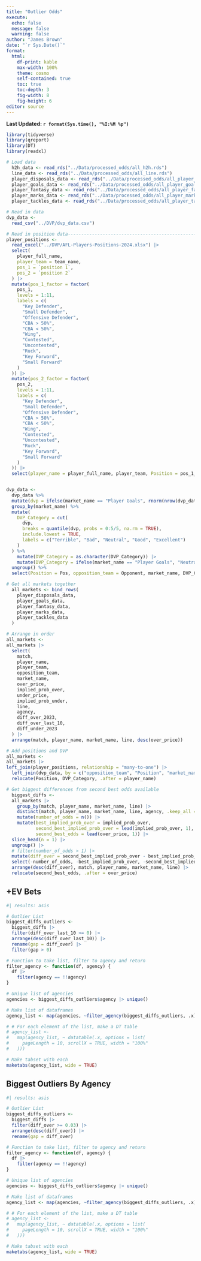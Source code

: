 ```yaml
---
title: "Outlier Odds"
execute:
  echo: false
  message: false
  warning: false
author: "James Brown"
date: "`r Sys.Date()`"
format:
  html:
    df-print: kable
    max-width: 100%
    theme: cosmo
    self-contained: true
    toc: true
    toc-depth: 3
    fig-width: 8
    fig-height: 6
editor: source
---
```


**Last Updated: `r format(Sys.time(), "%I:%M %p")`**

```r
library(tidyverse)
library(qreport)
library(DT)
library(readxl)

# Load data
  h2h_data <- read_rds("../Data/processed_odds/all_h2h.rds")
  line_data <- read_rds("../Data/processed_odds/all_line.rds")
  player_disposals_data <- read_rds("../Data/processed_odds/all_player_disposals.rds")
  player_goals_data <- read_rds("../Data/processed_odds/all_player_goals.rds")
  player_fantasy_data <- read_rds("../Data/processed_odds/all_player_fantasy_points.rds")
  player_marks_data <- read_rds("../Data/processed_odds/all_player_marks.rds")
  player_tackles_data <- read_rds("../Data/processed_odds/all_player_tackles.rds")
```

```r

# Read in data
dvp_data <-
  read_csv("../DVP/dvp_data.csv")

# Read in position data---------------------------------------------------------
player_positions <-
  read_excel("../DVP/AFL-Players-Positions-2024.xlsx") |>
  select(
    player_full_name,
    player_team = team_name,
    pos_1 = `position 1`,
    pos_2 = `position 2`
  ) |>
  mutate(pos_1_factor = factor(
    pos_1,
    levels = 1:11,
    labels = c(
      "Key Defender",
      "Small Defender",
      "Offensive Defender",
      "CBA > 50%",
      "CBA < 50%",
      "Wing",
      "Contested",
      "Uncontested",
      "Ruck",
      "Key Forward",
      "Small Forward"
    )
  )) |> 
  mutate(pos_2_factor = factor(
    pos_2,
    levels = 1:11,
    labels = c(
      "Key Defender",
      "Small Defender",
      "Offensive Defender",
      "CBA > 50%",
      "CBA < 50%",
      "Wing",
      "Contested",
      "Uncontested",
      "Ruck",
      "Key Forward",
      "Small Forward"
    )
  )) |> 
  select(player_name = player_full_name, player_team, Position = pos_1_factor)


dvp_data <-
  dvp_data %>%
  mutate(dvp = ifelse(market_name == "Player Goals", rnorm(nrow(dvp_data)), dvp)) |> 
  group_by(market_name) %>%
  mutate(
    DVP_Category = cut(
      dvp,
      breaks = quantile(dvp, probs = 0:5/5, na.rm = TRUE),
      include.lowest = TRUE,
      labels = c("Terrible", "Bad", "Neutral", "Good", "Excellent")
    )
  ) %>%
    mutate(DVP_Category = as.character(DVP_Category)) |> 
    mutate(DVP_Category = ifelse(market_name == "Player Goals", "Neutral", DVP_Category)) |> 
  ungroup() %>%
  select(Position = Pos, opposition_team = Opponent, market_name, DVP_Category)
```

```r
# Get all markets together
  all_markets <- bind_rows(
    player_disposals_data,
    player_goals_data,
    player_fantasy_data,
    player_marks_data,
    player_tackles_data
  )

# Arrange in order
all_markets <-
all_markets |>
  select(
    match,
    player_name,
    player_team,
    opposition_team,
    market_name,
    over_price,
    implied_prob_over,
    under_price,
    implied_prob_under,
    line,
    agency,
    diff_over_2023,
    diff_over_last_10,
    diff_under_2023
  ) |>
  arrange(match, player_name, market_name, line, desc(over_price))

# Add positions and DVP
all_markets <-
all_markets |>
left_join(player_positions, relationship = "many-to-one") |>
  left_join(dvp_data, by = c("opposition_team", "Position", "market_name"), relationship = "many-to-one") |> 
  relocate(Position, DVP_Category, .after = player_name)
```

```r
# Get biggest differences from second best odds available
  biggest_diffs <-
  all_markets |>
    group_by(match, player_name, market_name, line) |> 
    distinct(match, player_name, market_name, line, agency, .keep_all = TRUE) |> 
    mutate(number_of_odds = n()) |>
    mutate(best_implied_prob_over = implied_prob_over,
           second_best_implied_prob_over = lead(implied_prob_over, 1),
           second_best_odds = lead(over_price, 1)) |>
  slice_head(n = 1) |> 
  ungroup() |> 
  # filter(number_of_odds > 1) |>
  mutate(diff_over = second_best_implied_prob_over - best_implied_prob_over) |>
  select(-number_of_odds, -best_implied_prob_over, -second_best_implied_prob_over) |>
  arrange(desc(diff_over), match, player_name, market_name, line) |> 
  relocate(second_best_odds, .after = over_price)
```

::: panel-tabset
## +EV Bets

```r
#| results: asis

# Outlier List
biggest_diffs_outliers <-
  biggest_diffs |>
  filter(diff_over_last_10 >= 0) |>
  arrange(desc(diff_over_last_10)) |> 
  rename(gap = diff_over) |> 
  filter(gap > 0)

# Function to take list, filter to agency and return
filter_agency <- function(df, agency) {
  df |>
    filter(agency == !!agency)
}

# Unique list of agencies
agencies <- biggest_diffs_outliers$agency |> unique()

# Make list of dataframes
agency_list <- map(agencies, ~filter_agency(biggest_diffs_outliers, .x)) |> set_names(agencies)

# # For each element of the list, make a DT table
# agency_list <-
#   map(agency_list, ~ datatable(.x, options = list(
#     pageLength = 10, scrollX = TRUE, width = "100%"
#   )))

# Make tabset with each
maketabs(agency_list, wide = TRUE)
```

## Biggest Outliers By Agency

```r
#| results: asis

# Outlier List
biggest_diffs_outliers <-
  biggest_diffs |>
  filter(diff_over >= 0.03) |>
  arrange(desc(diff_over)) |> 
  rename(gap = diff_over)

# Function to take list, filter to agency and return
filter_agency <- function(df, agency) {
  df |>
    filter(agency == !!agency)
}

# Unique list of agencies
agencies <- biggest_diffs_outliers$agency |> unique()

# Make list of dataframes
agency_list <- map(agencies, ~filter_agency(biggest_diffs_outliers, .x)) |> set_names(agencies)

# # For each element of the list, make a DT table
# agency_list <-
#   map(agency_list, ~ datatable(.x, options = list(
#     pageLength = 10, scrollX = TRUE, width = "100%"
#   )))

# Make tabset with each
maketabs(agency_list, wide = TRUE)
```
:::
